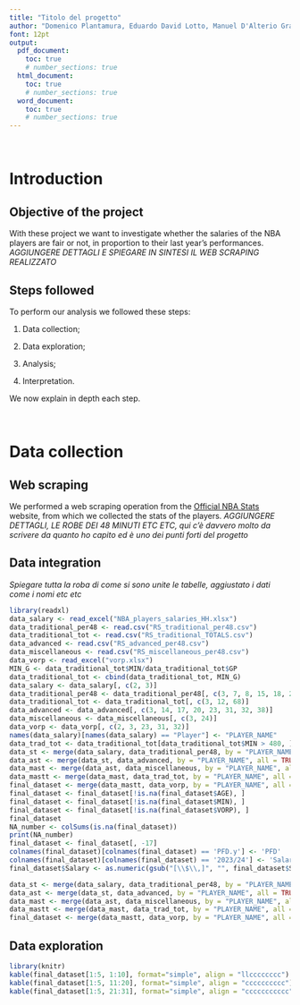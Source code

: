 ```yaml
---
title: "Titolo del progetto"
author: "Domenico Plantamura, Eduardo David Lotto, Manuel D'Alterio Grazioli, Gabriele Fugagnoli"
font: 12pt
output:
  pdf_document:
    toc: true
    # number_sections: true
  html_document:
    toc: true
    # number_sections: true
  word_document:
    toc: true
    # number_sections: true
---
```


\

# Introduction

## Objective of the project

With these project we want to investigate whether the salaries of the NBA players are fair or not, in proportion to their last year's performances. *AGGIUNGERE DETTAGLI E SPIEGARE IN SINTESI IL WEB SCRAPING REALIZZATO*

## Steps followed

To perform our analysis we followed these steps:

1.  Data collection;

2.  Data exploration;

3.  Analysis;

4.  Interpretation.

We now explain in depth each step.

\

# Data collection

## Web scraping

We performed a web scraping operation from the [Official NBA Stats](https://www.nba.com/stats) website, from which we collected the stats of the players. *AGGIUNGERE DETTAGLI, LE ROBE DEI 48 MINUTI ETC ETC, qui c'è davvero molto da scrivere da quanto ho capito ed è uno dei punti forti del progetto*

## Data integration

*Spiegare tutta la roba di come si sono unite le tabelle, aggiustato i dati come i nomi etc etc*

```r
library(readxl)
data_salary <- read_excel("NBA_players_salaries_HH.xlsx")
data_traditional_per48 <- read.csv("RS_traditional_per48.csv")
data_traditional_tot <- read.csv("RS_traditional_TOTALS.csv")
data_advanced <- read.csv("RS_advanced_per48.csv")
data_miscellaneous <- read.csv("RS_miscellaneous_per48.csv")
data_vorp <- read_excel("vorp.xlsx")
MIN_G <- data_traditional_tot$MIN/data_traditional_tot$GP
data_traditional_tot <- cbind(data_traditional_tot, MIN_G)
data_salary <- data_salary[, c(2, 3)]
data_traditional_per48 <- data_traditional_per48[, c(3, 7, 8, 15, 18, 21:32)]
data_traditional_tot <- data_traditional_tot[, c(3, 12, 68)]
data_advanced <- data_advanced[, c(3, 14, 17, 20, 23, 31, 32, 38)]
data_miscellaneous <- data_miscellaneous[, c(3, 24)]
data_vorp <- data_vorp[, c(2, 3, 23, 31, 32)]
names(data_salary)[names(data_salary) == "Player"] <- "PLAYER_NAME"
data_trad_tot <- data_traditional_tot[data_traditional_tot$MIN > 480, ]
data_st <- merge(data_salary, data_traditional_per48, by = "PLAYER_NAME", all = TRUE)
data_ast <- merge(data_st, data_advanced, by = "PLAYER_NAME", all = TRUE)
data_mast <- merge(data_ast, data_miscellaneous, by = "PLAYER_NAME", all = TRUE)
data_mastt <- merge(data_mast, data_trad_tot, by = "PLAYER_NAME", all = TRUE)
final_dataset <- merge(data_mastt, data_vorp, by = "PLAYER_NAME", all = TRUE)
final_dataset <- final_dataset[!is.na(final_dataset$AGE), ]
final_dataset <- final_dataset[!is.na(final_dataset$MIN), ]
final_dataset <- final_dataset[!is.na(final_dataset$VORP), ]
final_dataset
NA_number <- colSums(is.na(final_dataset))
print(NA_number)
final_dataset <- final_dataset[, -17]
colnames(final_dataset)[colnames(final_dataset) == 'PFD.y'] <- 'PFD'
colnames(final_dataset)[colnames(final_dataset) == '2023/24'] <- 'Salary'
final_dataset$Salary <- as.numeric(gsub("[\\$\\,]", "", final_dataset$Salary))
```

```r
data_st <- merge(data_salary, data_traditional_per48, by = "PLAYER_NAME", all = TRUE)
data_ast <- merge(data_st, data_advanced, by = "PLAYER_NAME", all = TRUE)
data_mast <- merge(data_ast, data_miscellaneous, by = "PLAYER_NAME", all = TRUE)
data_mastt <- merge(data_mast, data_trad_tot, by = "PLAYER_NAME", all = TRUE)
final_dataset <- merge(data_mastt, data_vorp, by = "PLAYER_NAME", all = TRUE)
```

## Data exploration

```r
library(knitr)
kable(final_dataset[1:5, 1:10], format="simple", align = "llcccccccc")
kable(final_dataset[1:5, 11:20], format="simple", align = "cccccccccc")
kable(final_dataset[1:5, 21:31], format="simple", align = "ccccccccccc")
```










